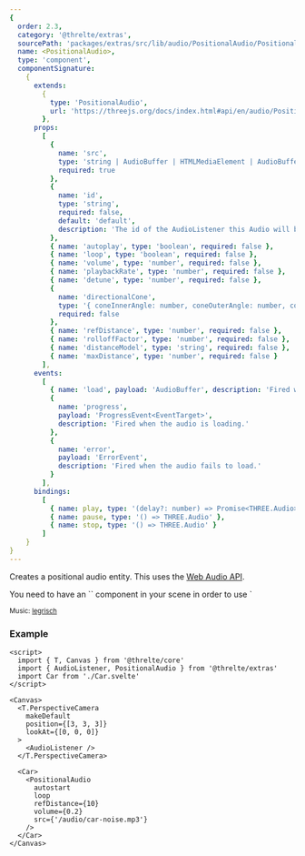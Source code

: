 ```yaml
---
{
  order: 2.3,
  category: '@threlte/extras',
  sourcePath: 'packages/extras/src/lib/audio/PositionalAudio/PositionalAudio.svelte',
  name: <PositionalAudio>,
  type: 'component',
  componentSignature:
    {
      extends:
        {
          type: 'PositionalAudio',
          url: 'https://threejs.org/docs/index.html#api/en/audio/PositionalAudio'
        },
      props:
        [
          {
            name: 'src',
            type: 'string | AudioBuffer | HTMLMediaElement | AudioBufferSourceNode | MediaStream',
            required: true
          },
          {
            name: 'id',
            type: 'string',
            required: false,
            default: 'default',
            description: 'The id of the AudioListener this Audio will be attached to.'
          },
          { name: 'autoplay', type: 'boolean', required: false },
          { name: 'loop', type: 'boolean', required: false },
          { name: 'volume', type: 'number', required: false },
          { name: 'playbackRate', type: 'number', required: false },
          { name: 'detune', type: 'number', required: false },
          {
            name: 'directionalCone',
            type: '{ coneInnerAngle: number, coneOuterAngle: number, coneOuterGain: number }',
            required: false
          },
          { name: 'refDistance', type: 'number', required: false },
          { name: 'rolloffFactor', type: 'number', required: false },
          { name: 'distanceModel', type: 'string', required: false },
          { name: 'maxDistance', type: 'number', required: false }
        ],
      events:
        [
          { name: 'load', payload: 'AudioBuffer', description: 'Fired when the audio has loaded.' },
          {
            name: 'progress',
            payload: 'ProgressEvent<EventTarget>',
            description: 'Fired when the audio is loading.'
          },
          {
            name: 'error',
            payload: 'ErrorEvent',
            description: 'Fired when the audio fails to load.'
          }
        ],
      bindings:
        [
          { name: play, type: '(delay?: number) => Promise<THREE.Audio>' },
          { name: pause, type: '() => THREE.Audio' },
          { name: stop, type: '() => THREE.Audio' }
        ]
    }
}
---
```


Creates a positional audio entity.
This uses the [Web Audio API](https://developer.mozilla.org/en-US/Web/API/Web_Audio_API).

<Tip type="warning">
You need to have an `<AudioListener>` component in your scene in order to use `<Audio>`and `<PositionalAudio>`components. The `<AudioListener>` component needs to be mounted *before* any `<Audio>` or `<PositionalAudio>` components:

```svelte
<T.PerspectiveCamera makeDefault>
  <AudioListener />
</T.PerspectiveCamera>

<PositionalAudio />
```

</Tip>

<Example path="extras/positional-audio" />

<small>Music: [legrisch](https://legrisch.com)</small>

### Example

```svelte
<script>
  import { T, Canvas } from '@threlte/core'
  import { AudioListener, PositionalAudio } from '@threlte/extras'
  import Car from './Car.svelte'
</script>

<Canvas>
  <T.PerspectiveCamera
    makeDefault
    position={[3, 3, 3]}
    lookAt={[0, 0, 0]}
  >
    <AudioListener />
  </T.PerspectiveCamera>

  <Car>
    <PositionalAudio
      autostart
      loop
      refDistance={10}
      volume={0.2}
      src={'/audio/car-noise.mp3'}
    />
  </Car>
</Canvas>
```
